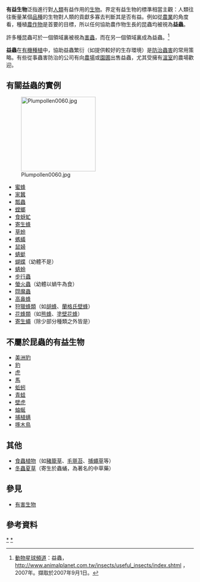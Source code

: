 '''有益生物'''泛指進行對[[人類|人類]]有益作用的[[生物|生物]]。界定有益生物的標準相當主觀：人類往往衡量某個[[種_(生物)|品種]]的生物對人類的貢獻多寡去判斷其是否有益。例如從[[農業|農業]]的角度看，種植[[農作物|農作物]]是首要的目標，所以任何協助農作物生長的昆蟲均被視為'''益蟲'''。

許多種昆蟲可於一個領域裏被視為[[害蟲|害蟲]]，而在另一個領域裏成為益蟲。<ref name="animalplanet_insect_0">[[動物星球頻道|動物星球頻道]]：益蟲，[http://www.animalplanet.com.tw/insects/useful_insects/index.shtml http://www.animalplanet.com.tw/insects/useful_insects/index.shtml] {{Wayback|url=http://www.animalplanet.com.tw/insects/useful_insects/index.shtml |date=20070927203612 }}，2007年。擷取於2007年9月1日。{{zh-tw}}</ref>

'''益蟲'''在[[有機種植|有機種植]]中，協助益蟲繁衍（如提供較好的生存環境）是[[蟲害防治|防治蟲害]]的常用策略。有些從事蟲害防治的公司有向[[農場|農場]]或[[園圃|園圃]]出售益蟲，尤其受擁有[[溫室|溫室]]的農場歡迎。

==有關益蟲的實例==
[[File:Plumpollen0060.jpg|200px]]
* [[蜜蜂|蜜蜂]]
* [[家蠶|家蠶]]
* [[瓢蟲|瓢蟲]]
* [[螳螂|螳螂]]
* [[食蚜虻|食蚜虻]]
* [[寄生蜂|寄生蜂]]
* [[草蛉|草蛉]]
* [[螞蟻|螞蟻]]
* [[鼠婦|鼠婦]]
*[[蜻蜓|蜻蜓]]
*[[蝴蝶|蝴蝶]]（幼體不是）
*[[蜻蛉|蜻蛉]]
*[[步行蟲|步行蟲]]
*[[螢火蟲|螢火蟲]]（幼體以蝸牛為食）
*[[閰魔蟲|閰魔蟲]]
*[[高鼻蜂|高鼻蜂]]
*[[狩獵蜂類|狩獵蜂類]]（如[[胡蜂|胡蜂]]、[[蘭格氏壁蜂|蘭格氏壁蜂]]）
*[[花蜂類|花蜂類]]（如[[熊蜂|熊蜂]]、[[塗壁花蜂|塗壁花蜂]]）
*[[寄生蠅|寄生蠅]]（除少部分種類之外皆是）

==不屬於昆蟲的有益生物==
* [[美洲豹|美洲豹]]
* [[豹|豹]]
* [[虎|虎]]
* [[馬|馬]]
* [[蚯蚓|蚯蚓]]
* [[青蛙|青蛙]]
* [[壁虎|壁虎]]
* [[蚰蜒|蚰蜒]]
* [[捕植螨|捕植螨]]
* [[啄木鳥|啄木鳥]]

==其他==
*[[食蟲植物|食蟲植物]]（如[[豬籠草|豬籠草]]、[[毛氈苔|毛氈苔]]、[[捕蠅草|捕蠅草]]等）
*[[冬蟲夏草|冬蟲夏草]]（寄生於蟲蛹，為著名的中草藥）

==參見==
* [[有害生物|有害生物]]

==參考資料==
<div class="references-small">
<references />
</div>

{{Authority control}}
{{自然小作品}}

[[Category:昆蟲綱|*]]
[[Category:益蟲|*]]